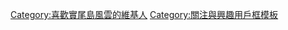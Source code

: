 {{Userbox
  |border-c = #cd853f
  |border-s = 1
  |id-c     = #FFFFFF
  |id-fc    = #cd853f
  |id-s     = 11
  |info-c   = #556b2f
  |info-s   = 10
  |info-fc  = white
  |id       = {{lang|ko|실미도}}
  |info     = 这个用戶喜欢《'''[[實尾島風雲|<span style="color:#fff">-{zh-cn:实尾岛; zh-tw:實尾島風雲; zh-hk:實尾島;}-</span>]]'''》這部電影。
}}<includeonly>
[[Category:喜歡實尾島風雲的維基人]]
</includeonly><noinclude>
[[Category:關注與興趣用戶框模板]]
</noinclude>